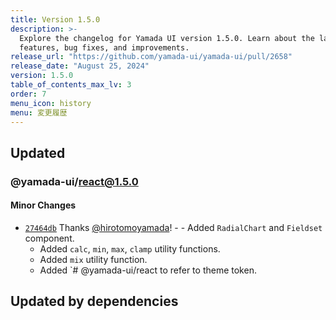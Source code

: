 ```yaml
---
title: Version 1.5.0
description: >-
  Explore the changelog for Yamada UI version 1.5.0. Learn about the latest
  features, bug fixes, and improvements.
release_url: "https://github.com/yamada-ui/yamada-ui/pull/2658"
release_date: "August 25, 2024"
version: 1.5.0
table_of_contents_max_lv: 3
order: 7
menu_icon: history
menu: 変更履歴
---
```


## Updated

### @yamada-ui/react@1.5.0

#### Minor Changes

- [`27464db`](https://github.com/yamada-ui/yamada-ui/commit/27464db9426b34561ef3658e606e99ee66208377) Thanks [@hirotomoyamada](https://github.com/hirotomoyamada)! - - Added `RadialChart` and `Fieldset` component.
  - Added `calc`, `min`, `max`, `clamp` utility functions.
  - Added `mix` utility function.
  - Added \`# @yamada-ui/react to refer to theme token.

## Updated by dependencies
